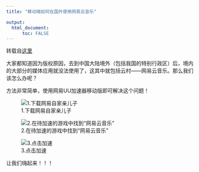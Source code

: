 ```yaml
---
title: "移动端如何在国外使用网易云音乐"

output:
  html_document:
      toc: FALSE
---
```

转载自[这里](https://kknews.cc/zh-sg/news/b63a99j.html)

大家都知道因为版权原因，去到中国大陆境外（包括我国的特别行政区）后，境内的大部分的媒体应用就没法使用了，这其中就包括云村——网易云音乐。那么我们该怎么办呢？

方法非常简单，使用网易UU加速器移动版即可解决这个问题！

![1.下载网易自家亲儿子](image/IMG_5479.PNG)


![2.在待加速的游戏中找到“网易云音乐”](image/find_music.PNG)


![3.点击加速](image/music163.PNG)

让我们嗨起来！！！